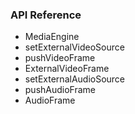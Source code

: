 <PlatformWrapper platform="flutter">

### API Reference

- <Link to="{{global.API_REF_FLUTTER_ROOT}}/class_imediaengine.html">MediaEngine</Link>

- <Link to="{{global.API_REF_FLUTTER_ROOT}}/class_imediaengine.html#api_irtcengine_imediaengine_setexternalvideosource">setExternalVideoSource</Link>

- <Link to="{{global.API_REF_FLUTTER_ROOT}}/class_imediaengine.html#api_irtcengine_imediaengine_pushvideoframe">pushVideoFrame</Link>

- <Link to="{{global.API_REF_FLUTTER_ROOT}}/rtc_api_data_type.html#class_externalvideoframe">ExternalVideoFrame</Link>

- <Link to="{{global.API_REF_FLUTTER_ROOT}}/class_imediaengine.html#api_irtcengine_imediaengine_setexternalaudiosource2">setExternalAudioSource</Link>

- <Link to="{{global.API_REF_FLUTTER_ROOT}}/class_imediaengine.html#api_irtcengine_imediaengine_pushaudioframe0">pushAudioFrame</Link>

- <Link to="{{global.API_REF_FLUTTER_ROOT}}/class_iaudioframeobserverbase.html#class_audioframe">AudioFrame</Link>

</PlatformWrapper>
